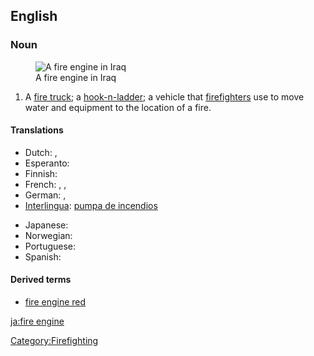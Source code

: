 {{wikipedia}}
==English==

===Noun===
{{en-noun|sg=[[fire]] [[engine]]}}
[[Image:Baghdad fire department engine Iraq.jpg|thumb|A fire engine in Iraq]]

# A [[fire truck]]; a [[hook-n-ladder]]; a vehicle that [[firefighter]]s use to move water and equipment to the location of a fire.

====Translations====
{{top}}
* Dutch: {{t+|nl|brandweerauto|m}}, {{t+|nl|brandweerwagen|m}}
* Esperanto: {{t+|eo|fajropumpilo|xs=Esperanto}}
* Finnish: {{t+|fi|paloauto}}
* French: {{t+|fr|camion d'incendie|m}}, {{t+|fr|pompe à incendie|f}}, {{t+|fr|voiture de pompiers|f}}
* German: {{t+|de|Feuerwehrwagen|m}}, {{t+|de|Feuerwehrspritze|f}}
* [[Interlingua]]: [[pumpa de incendios]]
{{mid}}
* Japanese: {{t-|ja|消防車|tr=shōbōsha|sc=Jpan}}
* Norwegian: {{t-|no|brannbil|m}}
* Portuguese: {{t+|pt|bomba de incêndio|f}}
* Spanish: {{t+|es|coche de bomberos|m}}
{{bottom}}

====Derived terms====
* [[fire engine red]]

[[Category:Firefighting]]

[[ja:fire engine]]